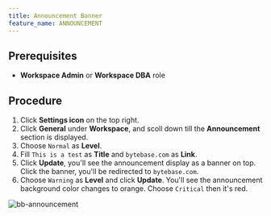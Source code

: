 ```yaml
---
title: Announcement Banner
feature_name: ANNOUNCEMENT
---
```


## Prerequisites

- **Workspace Admin** or **Workspace DBA** role

## Procedure

1. Click **Settings icon** on the top right.
2. Click **General** under **Workspace**, and scoll down till the **Announcement** section is displayed.
3. Choose `Normal` as **Level**.
4. Fill `This is a test` as **Title** and `bytebase.com` as **Link**.
5. Click **Update**, you'll see the announcement display as a banner on top. Click the banner, you'll be redirected to `bytebase.com`.
6. Choose `Warning` as **Level** and click **Update**. You'll see the announcement background color changes to orange. Choose `Critical` then it's red.

![bb-announcement](/content/docs/administration/announcement/bb-announcement.webp)
